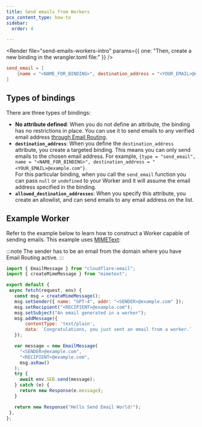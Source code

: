 ```yaml
---
title: Send emails from Workers
pcx_content_type: how-to
sidebar:
  order: 4

---
```



<Render file="send-emails-workers-intro" params={{ one: "Then, create a new binding in the wrangler.toml file:" }} />


<WranglerConfig>

```toml
send_email = [
    {name = "<NAME_FOR_BINDING>", destination_address = "<YOUR_EMAIL>@example.com"},
]
```

</WranglerConfig>

## Types of bindings

There are three types of bindings:

* **No attribute defined**: When you do not define an attribute, the binding has no restrictions in place. You can use it to send emails to any verified email address [through Email Routing](/email-routing/setup/email-routing-addresses/#destination-addresses).
* **`destination_address`**: When you define the `destination_address` attribute, you create a targeted binding. This means you can only send emails to the chosen email address. For example, `{type = "send_email", name = "<NAME_FOR_BINDING>", destination_address = "<YOUR_EMAIL>@example.com"}`. <br/> For this particular binding, when you call the `send_email` function you can pass `null` or `undefined` to your Worker and it will assume the email address specified in the binding.
* **`allowed_destination_addresses`**: When you specify this attribute, you create an allowlist, and can send emails to any email address on the list.

<Render file="types-bindings" />

## Example Worker

Refer to the example below to learn how to construct a Worker capable of sending emails. This example uses [MIMEText](https://www.npmjs.com/package/mimetext):

:::note
The sender has to be an email from the domain where you have Email Routing active.
:::

```js
import { EmailMessage } from "cloudflare:email";
import { createMimeMessage } from "mimetext";

export default {
 async fetch(request, env) {
   const msg = createMimeMessage();
   msg.setSender({ name: "GPT-4", addr: "<SENDER>@example.com" });
   msg.setRecipient("<RECIPIENT>@example.com");
   msg.setSubject("An email generated in a worker");
   msg.addMessage({
       contentType: 'text/plain',
       data: `Congratulations, you just sent an email from a worker.`
   });

   var message = new EmailMessage(
     "<SENDER>@example.com",
     "<RECIPIENT>@example.com",
     msg.asRaw()
   );
   try {
     await env.SEB.send(message);
   } catch (e) {
     return new Response(e.message);
   }

   return new Response("Hello Send Email World!");
 },
};
```
